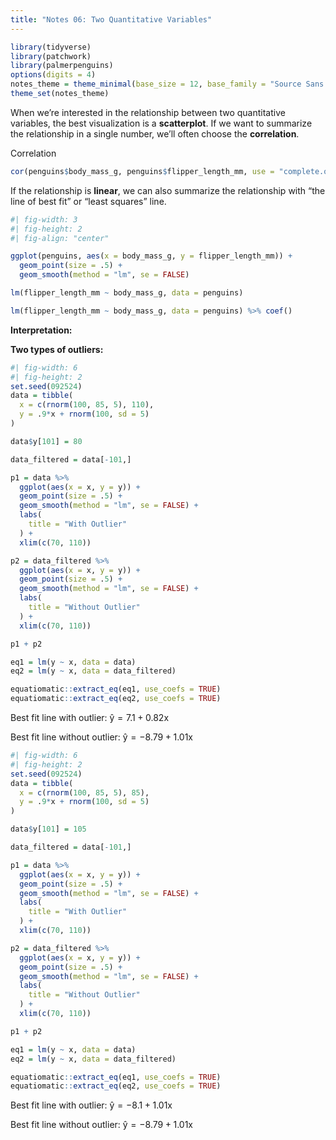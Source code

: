 ```yaml
---
title: "Notes 06: Two Quantitative Variables"
---
```


```r
library(tidyverse)
library(patchwork)
library(palmerpenguins)
options(digits = 4)
notes_theme = theme_minimal(base_size = 12, base_family = "Source Sans 3")
theme_set(notes_theme)
```

When we're interested in the relationship between two quantitative variables, the best visualization is a **scatterplot**. If we want to summarize the relationship in a single number, we'll often choose the **correlation**.

::: callout-note
Correlation
\vspace{1in}

:::

```r
cor(penguins$body_mass_g, penguins$flipper_length_mm, use = "complete.obs")
```

If the relationship is **linear**, we can also summarize the relationship with "the line of best fit" or "least squares" line. 

```r
#| fig-width: 3
#| fig-height: 2
#| fig-align: "center"

ggplot(penguins, aes(x = body_mass_g, y = flipper_length_mm)) +
  geom_point(size = .5) +
  geom_smooth(method = "lm", se = FALSE)
```


```r
lm(flipper_length_mm ~ body_mass_g, data = penguins) 
```
```r
lm(flipper_length_mm ~ body_mass_g, data = penguins) %>% coef()
```

**Interpretation:**

\vspace{2in}

**Two types of outliers:** 

```r
#| fig-width: 6
#| fig-height: 2
set.seed(092524)
data = tibble(
  x = c(rnorm(100, 85, 5), 110),
  y = .9*x + rnorm(100, sd = 5) 
) 

data$y[101] = 80

data_filtered = data[-101,]

p1 = data %>%
  ggplot(aes(x = x, y = y)) +
  geom_point(size = .5) +
  geom_smooth(method = "lm", se = FALSE) + 
  labs(
    title = "With Outlier"
  ) + 
  xlim(c(70, 110))

p2 = data_filtered %>%
  ggplot(aes(x = x, y = y)) +
  geom_point(size = .5) +
  geom_smooth(method = "lm", se = FALSE) + 
  labs(
    title = "Without Outlier"
  ) + 
  xlim(c(70, 110))

p1 + p2

eq1 = lm(y ~ x, data = data)
eq2 = lm(y ~ x, data = data_filtered)
```

```r
equatiomatic::extract_eq(eq1, use_coefs = TRUE)
equatiomatic::extract_eq(eq2, use_coefs = TRUE)
```

Best fit line with outlier: $\operatorname{\widehat{y}} = 7.1 + 0.82\operatorname{x}$ 

Best fit line without outlier: $\operatorname{\widehat{y}} = -8.79 + 1.01\operatorname{x}$

```r
#| fig-width: 6
#| fig-height: 2
set.seed(092524)
data = tibble(
  x = c(rnorm(100, 85, 5), 85),
  y = .9*x + rnorm(100, sd = 5) 
) 

data$y[101] = 105

data_filtered = data[-101,]

p1 = data %>%
  ggplot(aes(x = x, y = y)) +
  geom_point(size = .5) +
  geom_smooth(method = "lm", se = FALSE) + 
  labs(
    title = "With Outlier"
  ) + 
  xlim(c(70, 110))

p2 = data_filtered %>%
  ggplot(aes(x = x, y = y)) +
  geom_point(size = .5) +
  geom_smooth(method = "lm", se = FALSE) + 
  labs(
    title = "Without Outlier"
  ) + 
  xlim(c(70, 110))

p1 + p2

eq1 = lm(y ~ x, data = data)
eq2 = lm(y ~ x, data = data_filtered)
```

```r
equatiomatic::extract_eq(eq1, use_coefs = TRUE)
equatiomatic::extract_eq(eq2, use_coefs = TRUE)
```

Best fit line with outlier: $\operatorname{\widehat{y}} = -8.1 + 1.01\operatorname{x}$ 

Best fit line without outlier: $\operatorname{\widehat{y}} = -8.79 + 1.01\operatorname{x}$
